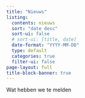 ```yaml
---
title: "Nieuws"
listing:
  contents: nieuws
  sort: "date desc"
  sort-ui: false
  # sort-ui: [title, date]
  date-format: "YYYY-MM-DD"
  type: default
  categories: true
  filter-ui: false
page-layout: full
title-block-banner: true
---
```


Wat hebben we te melden